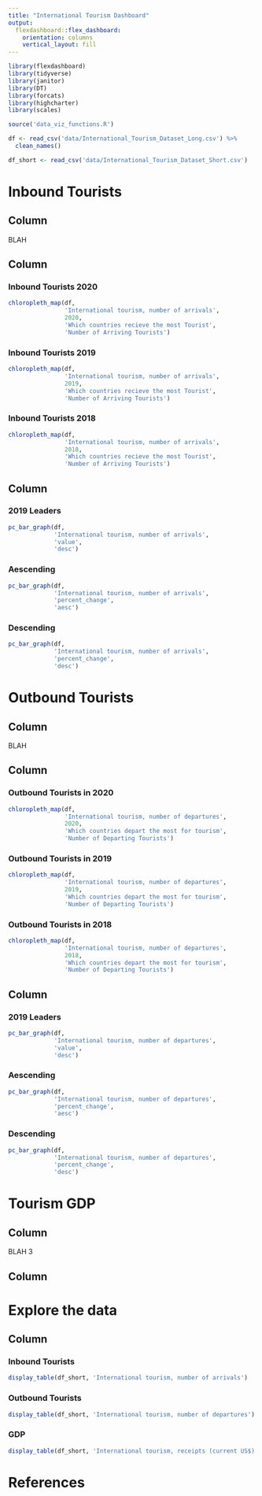 ```yaml
---
title: "International Tourism Dashboard"
output: 
  flexdashboard::flex_dashboard:
    orientation: columns
    vertical_layout: fill
---
```


```r
library(flexdashboard)
library(tidyverse)
library(janitor)
library(DT)
library(forcats)
library(highcharter)
library(scales)

source('data_viz_functions.R')

df <- read_csv('data/International_Tourism_Dataset_Long.csv') %>%
  clean_names()

df_short <- read_csv('data/International_Tourism_Dataset_Short.csv')
```

# Inbound Tourists 

Column {.sidebar data-width=250}
-------------------------------------

BLAH

Column {.tabset .tabset-fade data-width=500}
------------------------------------- 

### Inbound Tourists 2020

```r
chloropleth_map(df,
                'International tourism, number of arrivals',
                2020,
                'Which countries recieve the most Tourist',
                'Number of Arriving Tourists')
```

### Inbound Tourists 2019

```r
chloropleth_map(df,
                'International tourism, number of arrivals',
                2019,
                'Which countries recieve the most Tourist',
                'Number of Arriving Tourists')
```

### Inbound Tourists 2018

```r
chloropleth_map(df,
                'International tourism, number of arrivals',
                2018,
                'Which countries recieve the most Tourist',
                'Number of Arriving Tourists')
```


Column {.tabset .tabset-fade data-width=250}
-----------------------------------------------------------------------

### 2019 Leaders

```r
pc_bar_graph(df,
             'International tourism, number of arrivals',
             'value',
             'desc')
```

### Aescending

```r
pc_bar_graph(df,
             'International tourism, number of arrivals',
             'percent_change',
             'aesc')
```

### Descending

```r
pc_bar_graph(df,
             'International tourism, number of arrivals',
             'percent_change',
             'desc')
```

# Outbound Tourists

Column {.sidebar data-width=250}
-------------------------------------

BLAH

Column {.tabset .tabset-fade data-width=500}
--------------------------------------

### Outbound Tourists in 2020

```r
chloropleth_map(df,
                'International tourism, number of departures',
                2020,
                'Which countries depart the most for tourism',
                'Number of Departing Tourists')
```

### Outbound Tourists in 2019

```r
chloropleth_map(df,
                'International tourism, number of departures',
                2019,
                'Which countries depart the most for tourism',
                'Number of Departing Tourists')
```

### Outbound Tourists in 2018

```r
chloropleth_map(df,
                'International tourism, number of departures',
                2018,
                'Which countries depart the most for tourism',
                'Number of Departing Tourists')
```

Column {.tabset .tabset-fade data-width=250}
-----------------------------------------------------------------------

### 2019 Leaders

```r
pc_bar_graph(df,
             'International tourism, number of departures',
             'value',
             'desc')
```

### Aescending

```r
pc_bar_graph(df,
             'International tourism, number of departures',
             'percent_change',
             'aesc')
```

### Descending

```r
pc_bar_graph(df,
             'International tourism, number of departures',
             'percent_change',
             'desc')
```


# Tourism GDP

Column {.sidebar data-width=250}
-------------------------------------

BLAH 3

Column {.tabset .tabset-fade data-width=375}
-------------------------------------

# Explore the data

Column {.tabset .tabset-fade data-width=375}
-------------------------------------

### Inbound Tourists

```r
display_table(df_short, 'International tourism, number of arrivals')
```

### Outbound Tourists

```r
display_table(df_short, 'International tourism, number of departures')
```

### GDP

```r
display_table(df_short, 'International tourism, receipts (current US$)')
```

# References
